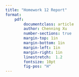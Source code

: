 ```yaml
---
title: "Homework 12 Report"
format:
    pdf:
        documentclass: article
        author: Chenning Xu
        number-sections: true
        margin-top: 1in
        margin-bottom: 1in
        margin-left: 1in
        margin-right: 1in
        linestretch:  1.2
        fontsize: 10pt
        fig-pos: "H"
---
```


\begin{center}
\begin{tabular}{|c|c|c|c|c|}
\hline
 & Model 1 & Model 2 & Model 3 & Best\\ \hline
Log-Likelihood & -1091  & -1086 & -1110 & Model 2\\ \hline
Pseudo-R2 & 0.369 & 0.3721 & 0.3582 & Model 2\\ \hline
AUC & 0.8832 & 0.8863 & 0.8777 & Model 2 \\ \hline
Classification Accuracy(50\%) & 0.83 & 0.8323 & 0.829 & Model 2 \\ \hline
\end{tabular}
\end{center}